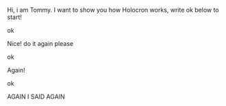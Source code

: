 Hi, i am Tommy. I want to show you how Holocron works, write ok below to start! 

ok

Nice! do it again please 

ok

Again! 

ok

AGAIN I SAID AGAIN 